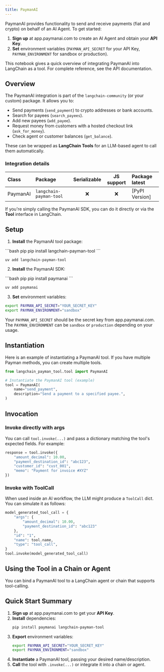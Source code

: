 ```yaml
---
title: PaymanAI
---
```


PaymanAI provides functionality to send and receive payments (fiat and crypto) on behalf of an AI Agent. To get started:

1. **Sign up** at app.paymanai.com to create an AI Agent and obtain your **API Key**.
2. **Set** environment variables (`PAYMAN_API_SECRET` for your API Key, `PAYMAN_ENVIRONMENT` for sandbox or production).

This notebook gives a quick overview of integrating PaymanAI into LangChain as a tool. For complete reference, see the API documentation.

## Overview

The PaymanAI integration is part of the `langchain-community` (or your custom) package. It allows you to:

- Send payments (`send_payment`) to crypto addresses or bank accounts.
- Search for payees (`search_payees`).
- Add new payees (`add_payee`).
- Request money from customers with a hosted checkout link (`ask_for_money`).
- Check agent or customer balances (`get_balance`).

These can be wrapped as **LangChain Tools** for an LLM-based agent to call them automatically.

### Integration details

| Class | Package | Serializable | JS support | Package latest |
| :--- | :--- | :---: | :---: | :--- |
| PaymanAI | `langchain-payman-tool` | ❌ | ❌ | [PyPI Version] |

If you're simply calling the PaymanAI SDK, you can do it directly or via the **Tool** interface in LangChain.

## Setup

1. **Install** the PaymanAI tool package:

<CodeGroup>
```bash pip
pip install langchain-payman-tool
```

```bash uv
uv add langchain-payman-tool
```
</CodeGroup>

2. **Install** the PaymanAI SDK:

<CodeGroup>
```bash pip
pip install paymanai
```

```bash uv
uv add paymanai
```
</CodeGroup>

3. **Set** environment variables:
```bash
export PAYMAN_API_SECRET="YOUR_SECRET_KEY"
export PAYMAN_ENVIRONMENT="sandbox"
```

Your `PAYMAN_API_SECRET` should be the secret key from app.paymanai.com. The `PAYMAN_ENVIRONMENT` can be `sandbox` or `production` depending on your usage.

## Instantiation

Here is an example of instantiating a PaymanAI tool. If you have multiple Payman methods, you can create multiple tools.

```python
from langchain_payman_tool.tool import PaymanAI

# Instantiate the PaymanAI tool (example)
tool = PaymanAI(
    name="send_payment",
    description="Send a payment to a specified payee.",
)
```

## Invocation

### Invoke directly with args

You can call `tool.invoke(...)` and pass a dictionary matching the tool's expected fields. For example:

```python
response = tool.invoke({
    "amount_decimal": 10.00,
    "payment_destination_id": "abc123",
    "customer_id": "cust_001",
    "memo": "Payment for invoice #XYZ"
})
```

### Invoke with ToolCall

When used inside an AI workflow, the LLM might produce a `ToolCall` dict. You can simulate it as follows:

```python
model_generated_tool_call = {
    "args": {
        "amount_decimal": 10.00,
        "payment_destination_id": "abc123"
    },
    "id": "1",
    "name": tool.name,
    "type": "tool_call",
}
tool.invoke(model_generated_tool_call)
```

## Using the Tool in a Chain or Agent

You can bind a PaymanAI tool to a LangChain agent or chain that supports tool-calling.

## Quick Start Summary

1. **Sign up** at app.paymanai.com to get your **API Key**.
2. **Install** dependencies:
   ```bash
   pip install paymanai langchain-payman-tool
   ```
3. **Export** environment variables:
   ```bash
   export PAYMAN_API_SECRET="YOUR_SECRET_KEY"
   export PAYMAN_ENVIRONMENT="sandbox"
   ```
4. **Instantiate** a PaymanAI tool, passing your desired name/description.
5. **Call** the tool with `.invoke(...)` or integrate it into a chain or agent.
